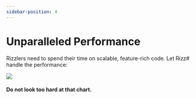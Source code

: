 ```yaml
---
sidebar-position: 4
---
```


# Unparalleled Performance

Rizzlers need to spend their time on scalable, feature-rich code. Let Rizz# handle the performance:

<img src="/Rizz-Sharp/docs/img/performance.png" />

#### **Do not** look too hard at that chart.
